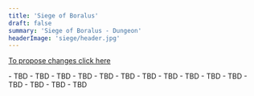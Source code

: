 ```yaml
---
title: 'Siege of Boralus'
draft: false
summary: 'Siege of Boralus - Dungeon'
headerImage: 'siege/header.jpg'
---
```


[To propose changes click here](https://github.com/dreamgrove/dreamgrove/commits/master/content/balance)

<Checkbox id="Healer" name="Healer" />

<BossCard title="Trash" image="siege/trash.jpg">
- TBD 
- TBD 
- TBD
</BossCard>

<BossCard title="Chopper Redhook" image="siege/redhook.jpg">
- TBD 
- TBD 
- TBD
</BossCard>

<BossCard title="Dread Captain Lockwood" image="siege/lockwood.jpg">
- TBD 
- TBD 
- TBD
</BossCard>

<BossCard title="Hadal Darkfathom" image="siege/hadal.jpg">
- TBD 
- TBD 
- TBD
</BossCard>

<BossCard title="Viq'Goth" image="siege/viq.jpg">
- TBD 
- TBD 
- TBD
</BossCard>